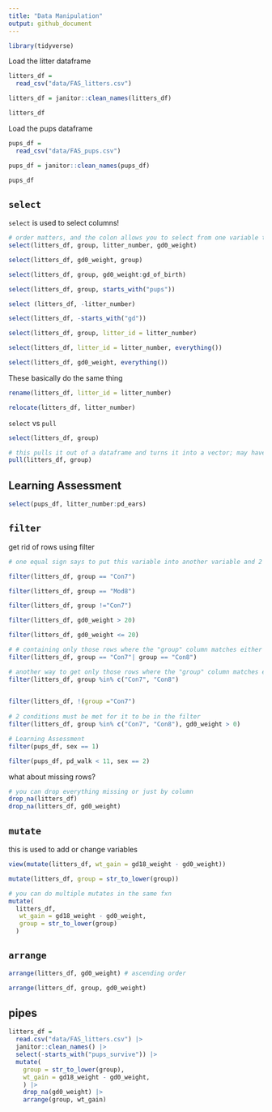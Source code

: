 ```yaml
---
title: "Data Manipulation"
output: github_document
---
```


```r
library(tidyverse)
```

Load the litter dataframe
```r
litters_df = 
  read_csv("data/FAS_litters.csv")

litters_df = janitor::clean_names(litters_df)

litters_df
```

Load the pups dataframe
```r
pups_df = 
  read_csv("data/FAS_pups.csv")

pups_df = janitor::clean_names(pups_df)

pups_df
```

## `select`

`select` is used to select columns!

```r
# order matters, and the colon allows you to select from one variable to another
select(litters_df, group, litter_number, gd0_weight)

select(litters_df, gd0_weight, group)

select(litters_df, group, gd0_weight:gd_of_birth)

select(litters_df, group, starts_with("pups"))

select (litters_df, -litter_number)

select(litters_df, -starts_with("gd"))

select(litters_df, group, litter_id = litter_number)

select(litters_df, litter_id = litter_number, everything())

select(litters_df, gd0_weight, everything())

```

These basically do the same thing
```r
rename(litters_df, litter_id = litter_number)

relocate(litters_df, litter_number)
```


`select` vs `pull`

```r
select(litters_df, group)

# this pulls it out of a dataframe and turns it into a vector; may have its pros or cons depending on the situation
pull(litters_df, group)
```

## Learning Assessment

```r
select(pups_df, litter_number:pd_ears)
```



## `filter`

get rid of rows using filter 

```r
# one equal sign says to put this variable into another variable and 2 equal signs basically asks to check whether these things are true

filter(litters_df, group == "Con7")

filter(litters_df, group == "Mod8")

filter(litters_df, group !="Con7")

filter(litters_df, gd0_weight > 20)

filter(litters_df, gd0_weight <= 20)

# # containing only those rows where the "group" column matches either "Con7" or "Con8"
filter(litters_df, group == "Con7"| group == "Con8")

# another way to get only those rows where the "group" column matches either "Con7" or "Con8"
filter(litters_df, group %in% c("Con7", "Con8")
       

filter(litters_df, !(group ="Con7")
       
# 2 conditions must be met for it to be in the filter
filter(litters_df, group %in% c("Con7", "Con8"), gd0_weight > 0)

# Learning Assessment 
filter(pups_df, sex == 1)

filter(pups_df, pd_walk < 11, sex == 2)
```

what about missing rows?

```r
# you can drop everything missing or just by column
drop_na(litters_df)
drop_na(litters_df, gd0_weight)
```



## `mutate`

this is used to add or change variables

```r
view(mutate(litters_df, wt_gain = gd18_weight - gd0_weight))

mutate(litters_df, group = str_to_lower(group))

# you can do multiple mutates in the same fxn
mutate(
  litters_df,
   wt_gain = gd18_weight - gd0_weight,
   group = str_to_lower(group)
  )
```


## `arrange`

```r
arrange(litters_df, gd0_weight) # ascending order

arrange(litters_df, group, gd0_weight)

```

## pipes 

```r
litters_df = 
  read.csv("data/FAS_litters.csv") |> 
  janitor::clean_names() |> 
  select(-starts_with("pups_survive")) |> 
  mutate(
    group = str_to_lower(group), 
    wt_gain = gd18_weight - gd0_weight,
    ) |> 
    drop_na(gd0_weight) |> 
    arrange(group, wt_gain)
```

